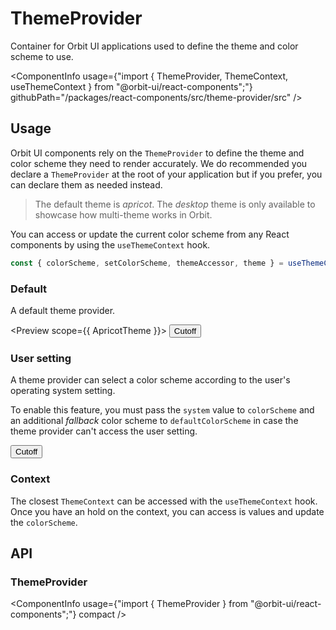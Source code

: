 
<Meta
    title="Components/ThemeProvider"
    id="theme-provider"
/>

# ThemeProvider

<Tagline>Container for Orbit UI applications used to define the theme and color scheme to use.</Tagline>

<ComponentInfo
    usage={"import { ThemeProvider, ThemeContext, useThemeContext } from \"@orbit-ui/react-components\";"}
    githubPath="/packages/react-components/src/theme-provider/src"
/>

## Usage

Orbit UI components rely on the `ThemeProvider` to define the theme and color scheme they need to render accurately. We do recommended you declare a `ThemeProvider` at the root of your application but if you prefer, you can declare them as needed instead.

> The default theme is *apricot*. The *desktop* theme is only available to showcase how multi-theme works in Orbit.

You can access or update the current color scheme from any React components by using the `useThemeContext` hook.

```jsx
const { colorScheme, setColorScheme, themeAccessor, theme } = useThemeContext();
```

### Default

A default theme provider.

<Preview scope={{ ApricotTheme }}>
    <Story name="default">
        <ThemeProvider theme={ApricotTheme} colorScheme="light">
            <Button color="primary">Cutoff</Button>
        </ThemeProvider>
    </Story>
</Preview>

### User setting

A theme provider can select a color scheme according to the user's operating system setting.

To enable this feature, you must pass the `system` value to `colorScheme` and an additional *fallback* color scheme to `defaultColorScheme` in case the theme provider can't access the user setting.

<Preview>
    <Story name="system">
        <ThemeProvider colorScheme="system" defaultColorScheme="light">
            <Button color="primary">Cutoff</Button>
        </ThemeProvider>
    </Story>
</Preview>

### Context

The closest `ThemeContext` can be accessed with the `useThemeContext` hook. Once you have an hold on the context, you can access is values and update the `colorScheme`.

<Preview filePath="/theme-provider/docs/ColorSchemePicker" />

## API

### ThemeProvider

<ComponentInfo
    usage={"import { ThemeProvider } from \"@orbit-ui/react-components\";"}
    compact
/>

<ArgsTable of={ThemeProvider} sort="alpha" />
